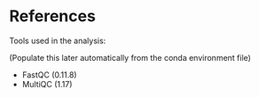 
# References
Tools used in the analysis:

(Populate this later automatically from the conda environment file)

* FastQC (0.11.8)
* MultiQC (1.17)
